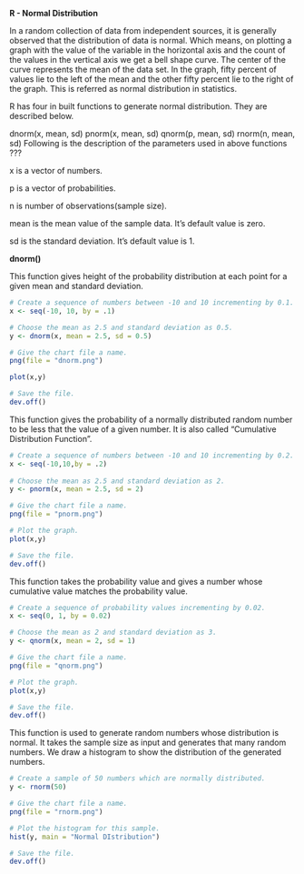 **R - Normal Distribution**
 
In a random collection of data from independent sources, it is generally observed that the distribution of data is normal. Which means, on plotting a graph with the value of the variable in the horizontal axis and the count of the values in the vertical axis we get a bell shape curve. The center of the curve represents the mean of the data set. In the graph, fifty percent of values lie to the left of the mean and the other fifty percent lie to the right of the graph. This is referred as normal distribution in statistics.

R has four in built functions to generate normal distribution. They are described below.

dnorm(x, mean, sd)
pnorm(x, mean, sd)
qnorm(p, mean, sd)
rnorm(n, mean, sd)
Following is the description of the parameters used in above functions ???

x is a vector of numbers.

p is a vector of probabilities.

n is number of observations(sample size).

mean is the mean value of the sample data. It's default value is zero.

sd is the standard deviation. It's default value is 1.

**dnorm()**

This function gives height of the probability distribution at each point for a given mean and standard deviation.
```r
# Create a sequence of numbers between -10 and 10 incrementing by 0.1.
x <- seq(-10, 10, by = .1)

# Choose the mean as 2.5 and standard deviation as 0.5.
y <- dnorm(x, mean = 2.5, sd = 0.5)

# Give the chart file a name.
png(file = "dnorm.png")

plot(x,y)

# Save the file.
dev.off()
```

This function gives the probability of a normally distributed random number to be less that the value of a given number. It is also called "Cumulative Distribution Function".
```r
# Create a sequence of numbers between -10 and 10 incrementing by 0.2.
x <- seq(-10,10,by = .2)
 
# Choose the mean as 2.5 and standard deviation as 2. 
y <- pnorm(x, mean = 2.5, sd = 2)

# Give the chart file a name.
png(file = "pnorm.png")

# Plot the graph.
plot(x,y)

# Save the file.
dev.off()
```

This function takes the probability value and gives a number whose cumulative value matches the probability value.
```r
# Create a sequence of probability values incrementing by 0.02.
x <- seq(0, 1, by = 0.02)

# Choose the mean as 2 and standard deviation as 3.
y <- qnorm(x, mean = 2, sd = 1)

# Give the chart file a name.
png(file = "qnorm.png")

# Plot the graph.
plot(x,y)

# Save the file.
dev.off()
```

This function is used to generate random numbers whose distribution is normal. It takes the sample size as input and generates that many random numbers. We draw a histogram to show the distribution of the generated numbers.
```r
# Create a sample of 50 numbers which are normally distributed.
y <- rnorm(50)

# Give the chart file a name.
png(file = "rnorm.png")

# Plot the histogram for this sample.
hist(y, main = "Normal DIstribution")

# Save the file.
dev.off()
```